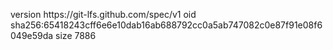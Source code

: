 version https://git-lfs.github.com/spec/v1
oid sha256:65418243cff6e6e10dab16ab688792cc0a5ab747082c0e87f91e08f6049e59da
size 7886
